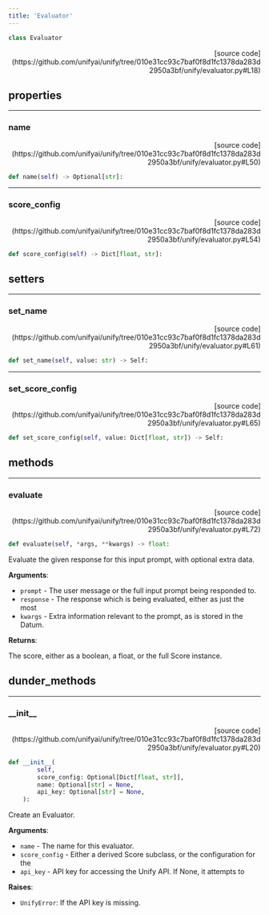 ```yaml
---
title: 'Evaluator'
---
```


```python
class Evaluator
```

<p align="right">[source code](https://github.com/unifyai/unify/tree/010e31cc93c7baf0f8d1fc1378da283d2950a3bf/unify/evaluator.py#L18)</p>



## properties

---

### name

<p align="right">[source code](https://github.com/unifyai/unify/tree/010e31cc93c7baf0f8d1fc1378da283d2950a3bf/unify/evaluator.py#L50)</p>

```python
def name(self) -> Optional[str]:
```



---

### score\_config

<p align="right">[source code](https://github.com/unifyai/unify/tree/010e31cc93c7baf0f8d1fc1378da283d2950a3bf/unify/evaluator.py#L54)</p>

```python
def score_config(self) -> Dict[float, str]:
```



## setters

---

### set\_name

<p align="right">[source code](https://github.com/unifyai/unify/tree/010e31cc93c7baf0f8d1fc1378da283d2950a3bf/unify/evaluator.py#L61)</p>

```python
def set_name(self, value: str) -> Self:
```



---

### set\_score\_config

<p align="right">[source code](https://github.com/unifyai/unify/tree/010e31cc93c7baf0f8d1fc1378da283d2950a3bf/unify/evaluator.py#L65)</p>

```python
def set_score_config(self, value: Dict[float, str]) -> Self:
```



## methods

---

### evaluate

<p align="right">[source code](https://github.com/unifyai/unify/tree/010e31cc93c7baf0f8d1fc1378da283d2950a3bf/unify/evaluator.py#L72)</p>

```python
def evaluate(self, *args, **kwargs) -> float:
```

Evaluate the given response for this input prompt, with optional extra data.

**Arguments**:

- `prompt` - The user message or the full input prompt being responded to.
- `response` - The response which is being evaluated, either as just the most
- `kwargs` - Extra information relevant to the prompt, as is stored in the Datum.



**Returns**:

The score, either as a boolean, a float, or the full Score instance.

## dunder_methods

---

### \_\_init\_\_

<p align="right">[source code](https://github.com/unifyai/unify/tree/010e31cc93c7baf0f8d1fc1378da283d2950a3bf/unify/evaluator.py#L20)</p>

```python
def __init__(
        self,
        score_config: Optional[Dict[float, str]],
        name: Optional[str] = None,
        api_key: Optional[str] = None,
    ):
```

Create an Evaluator.

**Arguments**:

- `name` - The name for this evaluator.
- `score_config` - Either a derived Score subclass, or the configuration for the
- `api_key` - API key for accessing the Unify API. If None, it attempts to



**Raises**:

- `UnifyError`: If the API key is missing.